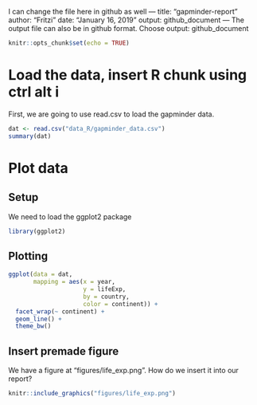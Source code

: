 I can change the file
here
in github as well
---
title: "gapminder-report"
author: "Fritzi"
date: "January 16, 2019"
output: github_document
---
The output file can also be in github format. Choose output: github_document 
```r
knitr::opts_chunk$set(echo = TRUE)
```

# Load the data, insert R chunk using ctrl alt i
First, we are going to use read.csv to load the gapminder data.


```r
dat <- read.csv("data_R/gapminder_data.csv")
summary(dat)
```

# Plot data

## Setup

We need to load the ggplot2 package
```r
library(ggplot2)
```

## Plotting

```r
ggplot(data = dat,
       mapping = aes(x = year,
                     y = lifeExp,
                     by = country,
                     color = continent)) +
  facet_wrap(~ continent) +
  geom_line() +
  theme_bw()
```

## Insert premade figure


We have a figure at "figures/life_exp.png". How do we insert it into our report?

```r
knitr::include_graphics("figures/life_exp.png")
```

